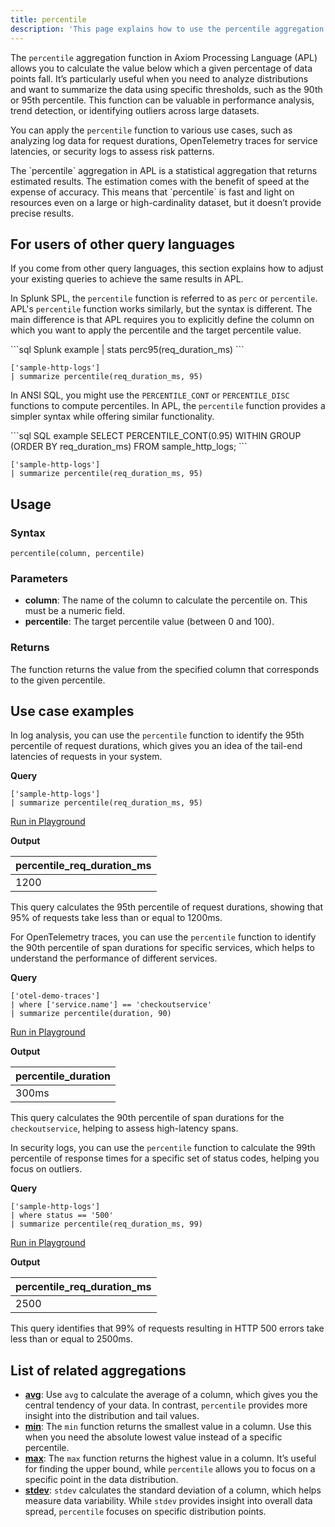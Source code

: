 ```yaml
---
title: percentile
description: 'This page explains how to use the percentile aggregation function in APL.'
---
```


The `percentile` aggregation function in Axiom Processing Language (APL) allows you to calculate the value below which a given percentage of data points fall. It’s particularly useful when you need to analyze distributions and want to summarize the data using specific thresholds, such as the 90th or 95th percentile. This function can be valuable in performance analysis, trend detection, or identifying outliers across large datasets.

You can apply the `percentile` function to various use cases, such as analyzing log data for request durations, OpenTelemetry traces for service latencies, or security logs to assess risk patterns.

<Note>
The `percentile` aggregation in APL is a statistical aggregation that returns estimated results. The estimation comes with the benefit of speed at the expense of accuracy. This means that `percentile` is fast and light on resources even on a large or high-cardinality dataset, but it doesn’t provide precise results.
</Note>

## For users of other query languages

If you come from other query languages, this section explains how to adjust your existing queries to achieve the same results in APL.

<AccordionGroup>
<Accordion title="Splunk SPL users">

In Splunk SPL, the `percentile` function is referred to as `perc` or `percentile`. APL's `percentile` function works similarly, but the syntax is different. The main difference is that APL requires you to explicitly define the column on which you want to apply the percentile and the target percentile value.

<CodeGroup>
```sql Splunk example
| stats perc95(req_duration_ms)
```

```kusto APL equivalent
['sample-http-logs']
| summarize percentile(req_duration_ms, 95)
```
</CodeGroup>

</Accordion>
<Accordion title="ANSI SQL users">

In ANSI SQL, you might use the `PERCENTILE_CONT` or `PERCENTILE_DISC` functions to compute percentiles. In APL, the `percentile` function provides a simpler syntax while offering similar functionality.

<CodeGroup>
```sql SQL example
SELECT PERCENTILE_CONT(0.95) WITHIN GROUP (ORDER BY req_duration_ms) FROM sample_http_logs;
```

```kusto APL equivalent
['sample-http-logs']
| summarize percentile(req_duration_ms, 95)
```
</CodeGroup>

</Accordion>
</AccordionGroup>

## Usage

### Syntax

```kusto
percentile(column, percentile)
```

### Parameters

- **column**: The name of the column to calculate the percentile on. This must be a numeric field.
- **percentile**: The target percentile value (between 0 and 100).

### Returns

The function returns the value from the specified column that corresponds to the given percentile.

## Use case examples

<Tabs>
<Tab title="Log analysis">

In log analysis, you can use the `percentile` function to identify the 95th percentile of request durations, which gives you an idea of the tail-end latencies of requests in your system.

**Query**

```kusto
['sample-http-logs']
| summarize percentile(req_duration_ms, 95)
```

[Run in Playground](https://play.axiom.co/axiom-play-qf1k/query?initForm=%7B%22apl%22%3A%22%5B%27sample-http-logs%27%5D%20%7C%20summarize%20percentile%28req_duration_ms%2C%2095%29%22%7D)

**Output**

| percentile_req_duration_ms |
|----------------------------|
| 1200                       |

This query calculates the 95th percentile of request durations, showing that 95% of requests take less than or equal to 1200ms.

</Tab>

<Tab title="OpenTelemetry traces">

For OpenTelemetry traces, you can use the `percentile` function to identify the 90th percentile of span durations for specific services, which helps to understand the performance of different services.

**Query**

```kusto
['otel-demo-traces']
| where ['service.name'] == 'checkoutservice'
| summarize percentile(duration, 90)
```

[Run in Playground](https://play.axiom.co/axiom-play-qf1k/query?initForm=%7B%22apl%22%3A%22%5B%27otel-demo-traces%27%5D%20%7C%20where%20%5B%27service.name%27%5D%20%3D%3D%20%27checkoutservice%27%20%7C%20summarize%20percentile%28duration%2C%2090%29%22%7D)

**Output**

| percentile_duration |
|---------------------|
| 300ms               |

This query calculates the 90th percentile of span durations for the `checkoutservice`, helping to assess high-latency spans.

</Tab>

<Tab title="Security logs">

In security logs, you can use the `percentile` function to calculate the 99th percentile of response times for a specific set of status codes, helping you focus on outliers.

**Query**

```kusto
['sample-http-logs']
| where status == '500'
| summarize percentile(req_duration_ms, 99)
```

[Run in Playground](https://play.axiom.co/axiom-play-qf1k/query?initForm=%7B%22apl%22%3A%22%5B%27sample-http-logs%27%5D%20%7C%20where%20status%20%3D%3D%20%27500%27%20%7C%20summarize%20percentile%28req_duration_ms%2C%2099%29%22%7D)

**Output**

| percentile_req_duration_ms |
|----------------------------|
| 2500                       |

This query identifies that 99% of requests resulting in HTTP 500 errors take less than or equal to 2500ms.

</Tab>
</Tabs>

## List of related aggregations

- [**avg**](/apl/aggregation-function/avg): Use `avg` to calculate the average of a column, which gives you the central tendency of your data. In contrast, `percentile` provides more insight into the distribution and tail values.
- [**min**](/apl/aggregation-function/min): The `min` function returns the smallest value in a column. Use this when you need the absolute lowest value instead of a specific percentile.
- [**max**](/apl/aggregation-function/max): The `max` function returns the highest value in a column. It’s useful for finding the upper bound, while `percentile` allows you to focus on a specific point in the data distribution.
- [**stdev**](/apl/aggregation-function/stdev): `stdev` calculates the standard deviation of a column, which helps measure data variability. While `stdev` provides insight into overall data spread, `percentile` focuses on specific distribution points.